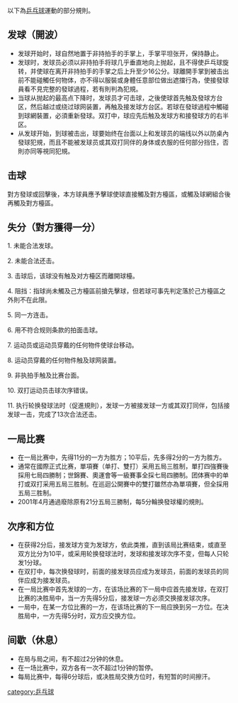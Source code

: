 {{Original research|time=2021-04-07T12:34:13+00:00}}
{{Unreferenced|time=2021-04-07T12:34:13+00:00}}
{{NoteTA
|T=zh-hans:乒乓球规则;zh-hk:乒乓球規則;zh-tw:桌球規則 (球拍運動);
|1=zh-hans:乒乓球;zh-hk:乒乓球;zh-tw:桌球;
}}
以下為[[乒乓球|乒乓球]]運動的部分規則。

==发球（開波）== 
*发球开始时，球自然地置于非持拍手的手掌上，手掌平坦张开，保持静止。 
*发球时，发球员必须以非持拍手将球几乎垂直地向上抛起，且不得使乒乓球旋转，并使球在离开非持拍手的手掌之后上升至少16公分。球離開手掌到被击出前不能碰觸任何物体，亦不得以服裝或身體任意部位做出遮擋行為，使接發球員看不見完整的發球過程，若有則判為犯規。 
*当球从抛起的最高点下降时，发球员才可击球，之後使球首先触及發球方台区，然后越过或绕过球网装置，再触及接发球方台区。若球在發球過程中觸碰到球網裝置，必須重新發球。双打中，球应先后触及发球方和接發球方的右半区。 
*从发球开始，到球被击出，球要始终在台面以上和发球员的端线以外以防桌內發球犯規，而且不能被发球员或其双打同伴的身体或衣服的任何部分挡住，否則亦同等視同犯規。

==击球== 

對方發球或回擊後，本方球員應予擊球使球直接觸及對方檯區，或觸及球網組合後再觸及對方檯區。

== 失分（對方獲得一分）== 
1. 未能合法发球。

2. 未能合法还击。 

3. 击球后，该球没有触及对方檯区而離開球檯。 

4. 阻挡：指球尚未觸及己方檯區前搶先擊球，但若球可事先判定落於己方檯區之外則不在此限。

5. 同一方连击。

6. 用不符合规则条款的拍面击球。

7. 运动员或运动员穿戴的任何物件使球台移动。

8. 运动员穿戴的任何物件触及球网装置。

9. 非执拍手触及比赛台面。

10. 双打运动员击球次序错误。

11. 执行轮换發球法时（促進規則），发球一方被接发球一方或其双打同伴，包括接发球一击，完成了13次合法还击。

==一局比赛== 
*在一局比赛中，先得11分的一方为胜方；10平后，先多得2分的一方为胜方。 
*通常在國際正式比赛，單項賽（单打、雙打）采用五局三胜制，單打四強賽後採用七局四勝制；世錦賽、奧運會等一級賽事全採七局四勝制。团体赛中的单打或双打采用五局三胜制。在巡迴公開賽中的雙打雖然亦為單項賽，但全採用五局三胜制。
*2001年4月通過廢除原有21分五局三勝制，每5分輪换發球權的規則。

==次序和方位== 
*在获得2分后，接发球方变为发球方，依此类推，直到该局比赛结束，或直至双方比分为10平，或采用轮换發球法时，发球和接发球次序不变，但每人只轮发1分球。 
*在双打中，每次换發球时，前面的接发球员应成为发球员，前面的发球员的同伴应成为接发球员。 
*在一局比赛中首先发球的一方，在该场比赛的下一局中应首先接发球，在双打比赛的决胜局中，当一方先得5分后，接发球一方必须交换接发球次序。 
*一局中，在某一方位比赛的一方，在该场比赛的下一局应换到另一方位。在决胜局中，一方先得5分时，双方应交换方位。

==间歇（休息）== 

*在局与局之间，有不超过2分钟的休息。 
*在一场比赛中，双方各有一次不超过1分钟的暂停。 
*每局比赛中，每得6分球后，或决胜局交换方位时，有短暂的时间擦汗。

[[category:乒乓球|category:乒乓球]]